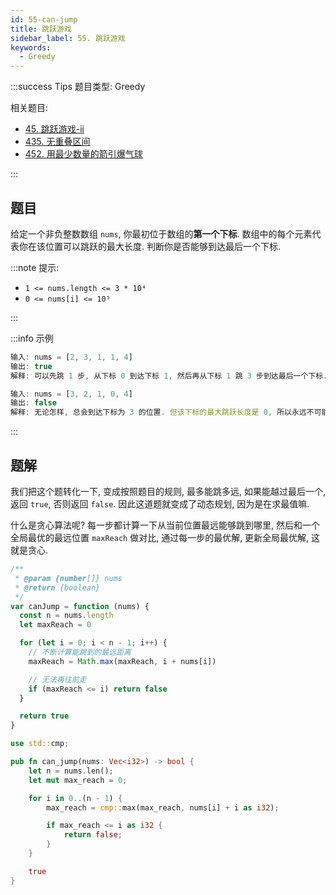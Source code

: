 ```yaml
---
id: 55-can-jump
title: 跳跃游戏
sidebar_label: 55. 跳跃游戏
keywords:
  - Greedy
---
```


:::success Tips
题目类型: Greedy

相关题目:

- [45. 跳跃游戏-ii](/leetcode/medium/45-jump)
- [435. 无重叠区间](/leetcode/medium/435-erase-overlap-intervals)
- [452. 用最少数量的箭引爆气球](/leetcode/medium/452-find-min-arrow-shots)

:::

## 题目

给定一个非负整数数组 `nums`, 你最初位于数组的**第一个下标**. 数组中的每个元素代表你在该位置可以跳跃的最大长度. 判断你是否能够到达最后一个下标.

:::note 提示:

- `1 <= nums.length <= 3 * 10⁴`
- `0 <= nums[i] <= 10⁵`

:::

:::info 示例

```ts
输入: nums = [2, 3, 1, 1, 4]
输出: true
解释: 可以先跳 1 步, 从下标 0 到达下标 1, 然后再从下标 1 跳 3 步到达最后一个下标.
```

```ts
输入: nums = [3, 2, 1, 0, 4]
输出: false
解释: 无论怎样, 总会到达下标为 3 的位置. 但该下标的最大跳跃长度是 0, 所以永远不可能到达最后一个下标.
```

:::

## 题解

我们把这个题转化一下, 变成按照题目的规则, 最多能跳多远, 如果能越过最后一个, 返回 `true`, 否则返回 `false`. 因此这道题就变成了动态规划, 因为是在求最值嘛.

什么是贪心算法呢? 每一步都计算一下从当前位置最远能够跳到哪里, 然后和一个全局最优的最远位置 `maxReach` 做对比, 通过每一步的最优解, 更新全局最优解, 这就是贪心.


<Tabs>
  <TabItem value="JavaScript" label="JavaScript" default>

```ts
/**
 * @param {number[]} nums
 * @return {boolean}
 */
var canJump = function (nums) {
  const n = nums.length
  let maxReach = 0

  for (let i = 0; i < n - 1; i++) {
    // 不断计算能跳到的最远距离
    maxReach = Math.max(maxReach, i + nums[i])

    // 无法再往前走
    if (maxReach <= i) return false
  }

  return true
}
```

</TabItem>
<TabItem value="Rust" label="Rust">

```rust
use std::cmp;

pub fn can_jump(nums: Vec<i32>) -> bool {
    let n = nums.len();
    let mut max_reach = 0;

    for i in 0..(n - 1) {
        max_reach = cmp::max(max_reach, nums[i] + i as i32);

        if max_reach <= i as i32 {
            return false;
        }
    }

    true
}
```

</TabItem>
</Tabs>
